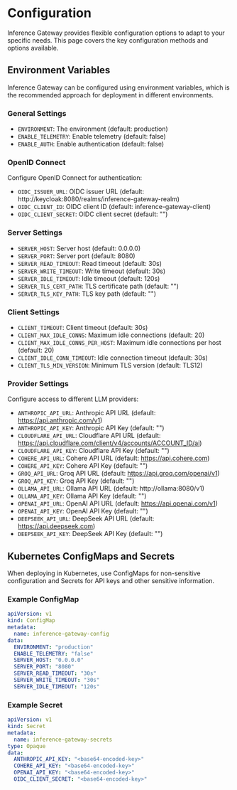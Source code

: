 
# Configuration

Inference Gateway provides flexible configuration options to adapt to your specific needs.
This page covers the key configuration methods and options available.

## Environment Variables

Inference Gateway can be configured using environment variables, which is the recommended
approach for deployment in different environments.

### General Settings

- `ENVIRONMENT`: The environment (default: production)
- `ENABLE_TELEMETRY`: Enable telemetry (default: false)
- `ENABLE_AUTH`: Enable authentication (default: false)

### OpenID Connect

Configure OpenID Connect for authentication:

- `OIDC_ISSUER_URL`: OIDC issuer URL (default: http://keycloak:8080/realms/inference-gateway-realm)
- `OIDC_CLIENT_ID`: OIDC client ID (default: inference-gateway-client)
- `OIDC_CLIENT_SECRET`: OIDC client secret (default: "")

### Server Settings

- `SERVER_HOST`: Server host (default: 0.0.0.0)
- `SERVER_PORT`: Server port (default: 8080)
- `SERVER_READ_TIMEOUT`: Read timeout (default: 30s)
- `SERVER_WRITE_TIMEOUT`: Write timeout (default: 30s)
- `SERVER_IDLE_TIMEOUT`: Idle timeout (default: 120s)
- `SERVER_TLS_CERT_PATH`: TLS certificate path (default: "")
- `SERVER_TLS_KEY_PATH`: TLS key path (default: "")

### Client Settings

- `CLIENT_TIMEOUT`: Client timeout (default: 30s)
- `CLIENT_MAX_IDLE_CONNS`: Maximum idle connections (default: 20)
- `CLIENT_MAX_IDLE_CONNS_PER_HOST`: Maximum idle connections per host (default: 20)
- `CLIENT_IDLE_CONN_TIMEOUT`: Idle connection timeout (default: 30s)
- `CLIENT_TLS_MIN_VERSION`: Minimum TLS version (default: TLS12)

### Provider Settings

Configure access to different LLM providers:

- `ANTHROPIC_API_URL`: Anthropic API URL (default: https://api.anthropic.com/v1)
- `ANTHROPIC_API_KEY`: Anthropic API Key (default: "")
- `CLOUDFLARE_API_URL`: Cloudflare API URL (default: https://api.cloudflare.com/client/v4/accounts/ACCOUNT_ID/ai)
- `CLOUDFLARE_API_KEY`: Cloudflare API Key (default: "")
- `COHERE_API_URL`: Cohere API URL (default: https://api.cohere.com)
- `COHERE_API_KEY`: Cohere API Key (default: "")
- `GROQ_API_URL`: Groq API URL (default: https://api.groq.com/openai/v1)
- `GROQ_API_KEY`: Groq API Key (default: "")
- `OLLAMA_API_URL`: Ollama API URL (default: http://ollama:8080/v1)
- `OLLAMA_API_KEY`: Ollama API Key (default: "")
- `OPENAI_API_URL`: OpenAI API URL (default: https://api.openai.com/v1)
- `OPENAI_API_KEY`: OpenAI API Key (default: "")
- `DEEPSEEK_API_URL`:	DeepSeek API URL (default: https://api.deepseek.com)
- `DEEPSEEK_API_KEY`:	DeepSeek API Key (default: "")


## Kubernetes ConfigMaps and Secrets

When deploying in Kubernetes, use ConfigMaps for non-sensitive configuration 
and Secrets for API keys and other sensitive information.

### Example ConfigMap

```yaml
apiVersion: v1
kind: ConfigMap
metadata:
  name: inference-gateway-config
data:
  ENVIRONMENT: "production"
  ENABLE_TELEMETRY: "false"
  SERVER_HOST: "0.0.0.0"
  SERVER_PORT: "8080"
  SERVER_READ_TIMEOUT: "30s"
  SERVER_WRITE_TIMEOUT: "30s"
  SERVER_IDLE_TIMEOUT: "120s"
```

### Example Secret

```yaml
apiVersion: v1
kind: Secret
metadata:
  name: inference-gateway-secrets
type: Opaque
data:
  ANTHROPIC_API_KEY: "<base64-encoded-key>"
  COHERE_API_KEY: "<base64-encoded-key>"
  OPENAI_API_KEY: "<base64-encoded-key>"
  OIDC_CLIENT_SECRET: "<base64-encoded-key>"
```
